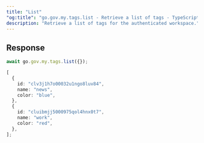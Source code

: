 ```yaml
---
title: "List"
"og:title": "go.gov.my.tags.list - Retrieve a list of tags - TypeScript SDK"
description: "Retrieve a list of tags for the authenticated workspace."
---
```



## Response

<TagResponse />

<RequestExample>

```ts
await go.gov.my.tags.list({});
```

</RequestExample>

<ResponseExample>

```ts
[
  {
    id: "clv3j1h7o00032u1ngo8luv84",
    name: "news",
    color: "blue",
  },
  {
    id: "cluibmjj5000975qol4hnx0t7",
    name: "work",
    color: "red",
  },
];
```

</ResponseExample>
